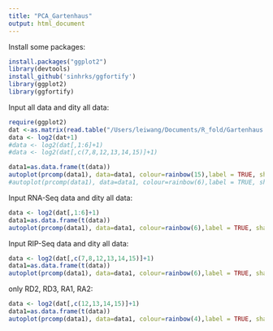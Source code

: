 ```yaml
---
title: "PCA_Gartenhaus"
output: html_document
---
```


Install some packages:

```r
install.packages("ggplot2")
library(devtools)
install_github('sinhrks/ggfortify')
library(ggplot2)
library(ggfortify)

```

Input all data and dity all data:

```r
require(ggplot2)
dat <-as.matrix(read.table("/Users/leiwang/Documents/R_fold/Gartenhaus.txt", header = TRUE,row.names= 1))
data <- log2(dat+1)
#data <- log2(dat[,1:6]+1)
#data <- log2(dat[,c(7,8,12,13,14,15)]+1)

data1=as.data.frame(t(data)) 
autoplot(prcomp(data1), data=data1, colour=rainbow(15),label = TRUE, shape=FALSE, label.size = 5)
#autoplot(prcomp(data1), data=data1, colour=rainbow(6),label = TRUE, shape=FALSE, label.size = 8)

```

Input RNA-Seq data and dity all data:

```r
data <- log2(dat[,1:6]+1)
data1=as.data.frame(t(data)) 
autoplot(prcomp(data1), data=data1, colour=rainbow(6),label = TRUE, shape=FALSE, label.size = 8)
```

Input RIP-Seq data and dity all data:

```r

data <- log2(dat[,c(7,8,12,13,14,15)]+1)
data1=as.data.frame(t(data)) 
autoplot(prcomp(data1), data=data1, colour=rainbow(6),label = TRUE, shape=FALSE, label.size = 8)

```

only RD2, RD3, RA1, RA2:
```r
data <- log2(dat[,c(12,13,14,15)]+1)
data1=as.data.frame(t(data)) 
autoplot(prcomp(data1), data=data1, colour=rainbow(4),label = TRUE, shape=FALSE, label.size = 8)

```

